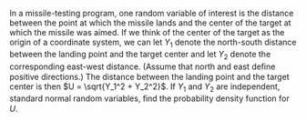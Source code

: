 In a missile-testing program, one random variable of interest is the distance between the point at which the missile lands and the center of the target at which the missile was aimed.
If we think of the center of the target as the origin of a coordinate system, we can let $Y_1$ denote the north-south distance between the landing point and the target center and let $Y_2$ denote the corresponding east-west distance.
(Assume that north and east deﬁne positive directions.)
The distance between the landing point and the target center is then $U = \sqrt{Y_1^2 + Y_2^2}$.
If $Y_1$ and $Y_2$ are independent, standard normal random variables, ﬁnd the probability density function for $U$.
